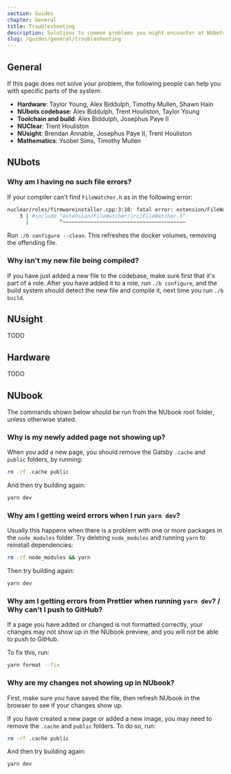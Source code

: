 ```yaml
---
section: Guides
chapter: General
title: Troubleshooting
description: Solutions to common problems you might encounter at NUbots.
slug: /guides/general/troubleshooting
---
```


## General

If this page does not solve your problem, the following people can help you with specific parts of the system:

- **Hardware**: Taylor Young, Alex Biddulph, Timothy Mullen, Shawn Hain
- **NUbots codebase**: Alex Biddulph, Trent Houliston, Taylor Young
- **Toolchain and build**: Alex Biddulph, Josephus Paye II
- **NUClear**: Trent Houliston
- **NUsight**: Brendan Annable, Josephus Paye II, Trent Houliston
- **Mathematics**: Ysobel Sims, Timothy Mullen

## NUbots

### Why am I having no such file errors?

If your compiler can't find `FileWatcher.h` as in the following error:

```sh
nuclear/roles/firmwareinstaller.cpp:3:10: fatal error: extension/FileWatcher/src/FileWatcher.h: No such file or directory
    3 | #include "extension/FileWatcher/src/FileWatcher.h"
      |          ^~~~~~~~~~~~~~~~~~~~~~~~~~~~~~~~~~~~~~~~~
```

Run `./b configure --clean`. This refreshes the docker volumes, removing the offending file.

### Why isn't my new file being compiled?

If you have just added a new file to the codebase, make sure first that it's part of a role. After you have added it to a role, run `./b configure`, and the build system should detect the new file and compile it, next time you run `./b build`.

## NUsight

TODO

## Hardware

TODO

## NUbook

<Alert type="info">
  The commands shown below should be run from the NUbook root folder, unless otherwise stated.  
</Alert>

### Why is my newly added page not showing up?

When you add a new page, you should remove the Gatsby `.cache` and `public` folders, by running:

```sh
rm -rf .cache public
```

And then try building again:

```sh
yarn dev
```

### Why am I getting weird errors when I run `yarn dev`?

Usually this happens when there is a problem with one or more packages in the `node_modules` folder. Try deleting `node_modules` and running `yarn` to reinstall dependencies:

```sh
rm -rf node_modules && yarn
```

Then try building again:

```sh
yarn dev
```

### Why am I getting errors from Prettier when running `yarn dev`? / Why can't I push to GitHub?

If a page you have added or changed is not formatted correctly, your changes may not show up in the NUbook preview, and you will not be able to push to GitHub.

To fix this, run:

```sh
yarn format --fix
```

### Why are my changes not showing up in NUbook?

First, make sure you have saved the file, then refresh NUbook in the browser to see if your changes show up.

If you have created a new page or added a new image, you may need to remove the `.cache` and `public` folders. To do so, run:

```sh
rm -rf .cache public
```

And then try building again:

```sh
yarn dev
```
